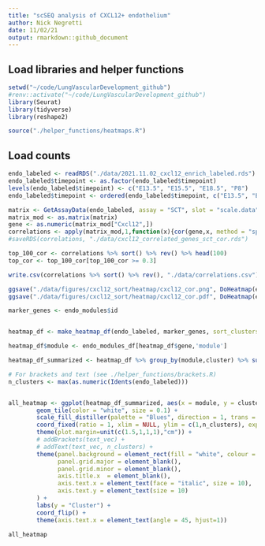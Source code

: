 ```yaml
---
title: "scSEQ analysis of CXCL12+ endothelium"
author: Nick Negretti
date: 11/02/21
output: rmarkdown::github_document
---
```


## Load libraries and helper functions
```r
setwd("~/code/LungVascularDevelopment_github")
#renv::activate("~/code/LungVascularDevelopment_github")
library(Seurat)
library(tidyverse)
library(reshape2)

source("./helper_functions/heatmaps.R")
```

## Load counts

```r
endo_labeled <- readRDS("./data/2021.11.02_cxcl12_enrich_labeled.rds")
endo_labeled$timepoint <- as.factor(endo_labeled$timepoint)
levels(endo_labeled$timepoint) <- c("E13.5", "E15.5", "E18.5", "P8")
endo_labeled$timepoint <- ordered(endo_labeled$timepoint, c("E13.5", "E15.5", "E18.5", "P8"))

```

```r
matrix <- GetAssayData(endo_labeled, assay = "SCT", slot = "scale.data")
matrix_mod <- as.matrix(matrix)
gene <- as.numeric(matrix_mod["Cxcl12",])
correlations <- apply(matrix_mod,1,function(x){cor(gene,x, method = "spearman")})
#saveRDS(correlations, "./data/cxcl12_correlated_genes_sct_cor.rds")

top_100_cor <- correlations %>% sort() %>% rev() %>% head(100)
top_cor <- top_100_cor[top_100_cor >= 0.3]

write.csv(correlations %>% sort() %>% rev(), "./data/correlations.csv")

```

```r
ggsave("./data/figures/cxcl12_sort/heatmap/cxcl12_cor.png", DoHeatmap(endo_labeled, features = top_cor %>% names(), label = FALSE))
ggsave("./data/figures/cxcl12_sort/heatmap/cxcl12_cor.pdf", DoHeatmap(endo_labeled, features = top_cor %>% names(), label = FALSE))
```

```r

marker_genes <- endo_modules$id


heatmap_df <- make_heatmap_df(endo_labeled, marker_genes, sort_clusters = FALSE)

heatmap_df$module <- endo_modules_df[heatmap_df$gene,'module']

heatmap_df_summarized <- heatmap_df %>% group_by(module,cluster) %>% summarise(expression_mean=mean(expression))

# For brackets and text (see ./helper_functions/brackets.R)
n_clusters <- max(as.numeric(Idents(endo_labeled)))


all_heatmap <- ggplot(heatmap_df_summarized, aes(x = module, y = cluster, fill = expression_mean)) +
        geom_tile(color = "white", size = 0.1) +
        scale_fill_distiller(palette = "Blues", direction = 1, trans = "sqrt", name = "Expression") +
        coord_fixed(ratio = 1, xlim = NULL, ylim = c(1,n_clusters), expand = TRUE, clip = "off") +
        theme(plot.margin=unit(c(1.5,1,1,1),"cm")) +
        # addBrackets(text_vec) +
        # addText(text_vec, n_clusters) +
        theme(panel.background = element_rect(fill = "white", colour = "black", size = 0),
              panel.grid.major = element_blank(),
              panel.grid.minor = element_blank(),
              axis.title.x  = element_blank(),
              axis.text.x = element_text(face = "italic", size = 10),
              axis.text.y = element_text(size = 10)
        ) +
        labs(y = "Cluster") +
        coord_flip() +
        theme(axis.text.x = element_text(angle = 45, hjust=1))

all_heatmap

```
